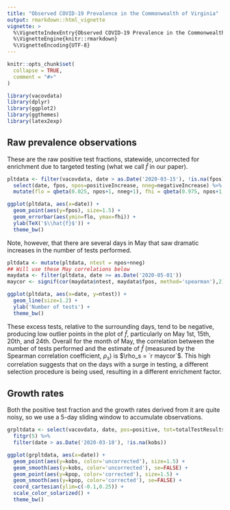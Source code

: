 ```yaml
---
title: "Observed COVID-19 Prevalence in the Commonwealth of Virginia"
output: rmarkdown::html_vignette
vignette: >
  %\VignetteIndexEntry{Observed COVID-19 Prevalence in the Commonwealth of Virginia}
  %\VignetteEngine{knitr::rmarkdown}
  %\VignetteEncoding{UTF-8}
---
```


```r
knitr::opts_chunk$set(
  collapse = TRUE,
  comment = "#>"
)
```

```r
library(vacovdata)
library(dplyr)
library(ggplot2)
library(ggthemes)
library(latex2exp)
```

## Raw prevalence observations

These are the raw positive test fractions, statewide, uncorrected for enrichment 
due to targeted testing (what we call $\hat{f}$ in our paper).   

```r
pltdata <- filter(vacovdata, date > as.Date('2020-03-15'), !is.na(fpos)) %>%
  select(date, fpos, npos=positiveIncrease, nneg=negativeIncrease) %>%
  mutate(flo = qbeta(0.025, npos+1, nneg+1), fhi = qbeta(0.975, npos+1, nneg+1))

ggplot(pltdata, aes(x=date)) +
  geom_point(aes(y=fpos), size=1.5) +
  geom_errorbar(aes(ymin=flo, ymax=fhi)) +
  ylab(TeX('$\\hat{f}$')) +
  theme_bw()
```

Note, however, that there are several days in May that saw dramatic increases in
the number of tests performed.

```r
pltdata <- mutate(pltdata, ntest = npos+nneg)
## Will use these May correlations below
maydata <- filter(pltdata, date >= as.Date('2020-05-01'))
maycor <- signif(cor(maydata$ntest, maydata$fpos, method='spearman'),2)

ggplot(pltdata, aes(x=date, y=ntest)) +
  geom_line(size=1.2) +
  ylab('Number of tests') +
  theme_bw()
```

These excess tests, relative to the surrounding days, tend to be negative, producing
low outlier points in the plot of $\hat{f}$, particularly on May 1st, 15th, 20th,
and 24th.  Overall for the month of May, the correlation between the number of
tests performed and the estimate of $\hat{f}$ (measured by the Spearman correlation
coefficient, $\rho_s$) is $\rho_s = `r maycor`$.  This high correlation suggests
that on the days with a surge in testing, a different selection procedure is being
used, resulting in a different enrichment factor.

## Growth rates

Both the positive test fraction and the growth rates derived from it are quite 
noisy, so we use a 5-day sliding window to accumulate observations.

```r
grpltdata <- select(vacovdata, date, pos=positive, tot=totalTestResults) %>%
  fitgr(5) %>% 
  filter(date > as.Date('2020-03-18'), !is.na(kobs))

ggplot(grpltdata, aes(x=date)) +
  geom_point(aes(y=kobs, color='uncorrected'), size=1.5) +
  geom_smooth(aes(y=kobs, color='uncorrected'), se=FALSE) +
  geom_point(aes(y=kpop, color='corrected'), size=1.5) +
  geom_smooth(aes(y=kpop, color='corrected'), se=FALSE) +
  coord_cartesian(ylim=c(-0.1,0.25)) +
  scale_color_solarized() +
  theme_bw()
```

